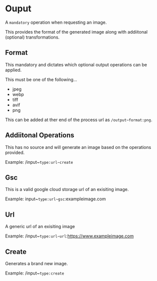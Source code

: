 # Ouput

A `mandatory` operation when requesting an image.

This provides the format of the generated image along with addiitonal (optional) transformations.

## Format

This mandatory and dictates which optional output operations can be applied.

This must be one of the following...

- jpeg
- webp
- tiff
- avif
- png

This can be added at ther end of the process url as `/output~format:png`.

## Addiitonal Operations

This has no source and will generate an image based on the operations provided.

Example: /input~`type:url~create`

## Gsc

This is a valid google cloud storage url of an exisiting image.

Example: input~`type:url~gsc`:exampleimage.com

## Url

A generic url of an exisiting image

Example: /input~`type:url~url`:https://www.exampleimage.com

## Create

Generates a brand new image.

Example: /input~`type:create`
